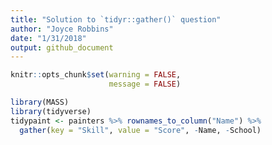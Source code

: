 ```yaml
---
title: "Solution to `tidyr::gather()` question"
author: "Joyce Robbins"
date: "1/31/2018"
output: github_document
---
```


```r
knitr::opts_chunk$set(warning = FALSE,
                      message = FALSE)
```


```r
library(MASS)
library(tidyverse)
tidypaint <- painters %>% rownames_to_column("Name") %>% 
  gather(key = "Skill", value = "Score", -Name, -School)
```

